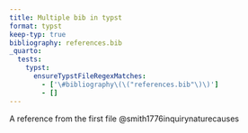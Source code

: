 ```yaml
---
title: Multiple bib in typst
format: typst
keep-typ: true
bibliography: references.bib
_quarto:
  tests:
    typst:
      ensureTypstFileRegexMatches:
        - ['\#bibliography\(\("references.bib"\)\)']
        - []
---
```


A reference from the first file @smith1776inquirynaturecauses

